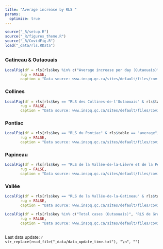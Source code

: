 ```yaml
---
title: "Average increase by RLS "
params: 
  optimize: true
---
```


```r
source("_R/setup.R")
source("_R/figures_theme.R")
source("_R/CovidFig.R")
load("_data/rls.RData")
```

## {.tabset .tabset-fade .tabset-pills}

### Gatineau & Outaouais
```r
LocalFig(df = rls[rls$key %in% c("Average increase per day (Outaouais)", "Active cases (Outaouais)", "RLS de Grande-Rivière - Hull - Gatineau") & rls$table == "average", ], 
       rug = FALSE, 
       caption = "Data source: www.inspq.qc.ca/sites/default/files/covid/donnees/tableau-rls-new.csv")
```

### Collines
```r
LocalFig(df = rls[rls$key == "RLS des Collines-de-l'Outaouais" & rls$table == "average", ], 
       rug = FALSE, 
       caption = "Data source: www.inspq.qc.ca/sites/default/files/covid/donnees/tableau-rls-new.csv")
```

### Pontiac
```r
LocalFig(df = rls[rls$key == "RLS du Pontiac" & rls$table == "average", ], 
       rug = FALSE, 
       caption = "Data source: www.inspq.qc.ca/sites/default/files/covid/donnees/tableau-rls-new.csv")
```

### Papineau
```r
LocalFig(df = rls[rls$key == "RLS de la Vallée-de-la-Lièvre et de la Petite Nation" & rls$table == "average", ], 
       rug = FALSE, 
       caption = "Data source: www.inspq.qc.ca/sites/default/files/covid/donnees/tableau-rls-new.csv")
```

### Vallée
```r
LocalFig(df = rls[rls$key == "RLS de la Vallée-de-la-Gatineau" & rls$table == "average", ], 
       rug = FALSE, 
       caption = "Data source: www.inspq.qc.ca/sites/default/files/covid/donnees/tableau-rls-new.csv")
```

```r
LocalFig(df = rls[rls$key %in% c("Total cases (Outaouais)", "RLS de Grande-Rivière - Hull - Gatineau", "RLS des Collines-de-l'Outaouais", "RLS du Pontiac", "RLS de la Vallée-de-la-Lièvre et de la Petite Nation", "RLS de la Vallée-de-la-Gatineau") & rls$table == "cases", ], 
       rug = FALSE, 
       caption = "Data source: www.inspq.qc.ca/sites/default/files/covid/donnees/tableau-rls-new.csv")
```

##

Last data update: `r str_replace(read_file("_data/data_update_time.txt"), "\n", "")`
